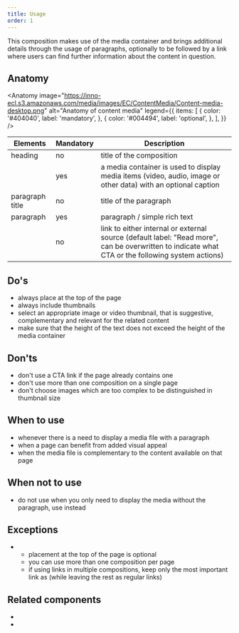 ```yaml
---
title: Usage
order: 1
---
```



<Paragraph size="lead">
  This composition makes use of the media container and brings additional
  details through the usage of paragraphs, optionally to be followed by a link
  where users can find further information about the content in question.
</Paragraph>

## Anatomy

<Anatomy
  image="https://inno-ecl.s3.amazonaws.com/media/images/EC/ContentMedia/Content-media-desktop.png"
  alt="Anatomy of content media"
  legend={{
    items: [
      {
        color: '#404040',
        label: 'mandatory',
      },
      {
        color: '#004494',
        label: 'optional',
      },
    ],
  }}
/>

| Elements                                                                          | Mandatory | Description                                                                                                                                      |
| --------------------------------------------------------------------------------- | --------- | ------------------------------------------------------------------------------------------------------------------------------------------------ |
| heading                                                                           | no        | title of the composition                                                                                                                         |
| <Link to="/ec/components/media/media-container/usage/" label="media container" /> | yes       | a media container is used to display media items (video, audio, image or other data) with an optional caption                                    |
| paragraph title                                                                   | no        | title of the paragraph                                                                                                                           |
| paragraph                                                                         | yes       | paragraph / simple rich text                                                                                                                     |
| <Link to="/ec/components/navigation/link/usage/" label="link / CTA link" />       | no        | link to either internal or external source (default label: "Read more", can be overwritten to indicate what CTA or the following system actions) |

## Do's

- always place at the top of the page
- always include thumbnails
- select an appropriate image or video thumbnail, that is suggestive, complementary and relevant for the related content
- make sure that the height of the text does not exceed the height of the media container

## Don'ts

- don't use a CTA link if the page already contains one
- don't use more than one composition on a single page
- don't choose images which are too complex to be distinguished in thumbnail size

## When to use

- whenever there is a need to display a media file with a paragraph
- when a page can benefit from added visual appeal
- when the media file is complementary to the content available on that page

## When not to use

- do not use when you only need to display the media without the paragraph, use <Link to="/ec/components/media/media-container/usage/" label="Media container" /> instead

## Exceptions

- <Link to="/ec/harmonised-templates/group2/" label="harmonised group 2" />

  - placement at the top of the page is optional
  - you can use more than one composition per page
  - if using links in multiple compositions, keep only the most important link as <Link to="/ec/components/navigation/link/usage/" label="Call-to-action link"/> (while leaving the rest as regular links)

## Related components

- <Link
    to="/ec/components/media/gallery/usage/"
    label="media gallery"
    standalone
  />
- <Link
    to="/ec/components/media/media-container/usage/"
    label="media container"
    standalone
  />
